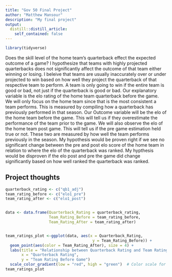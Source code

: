 ```yaml
---
title: "Gov 50 Final Project"
author: "Matthew Mansour"
description: "My final project"
output:
  distill::distill_article:
    self_contained: false
---
```


```r
library(tidyverse)

```

Does the skill level of the home team's quarterback effect the expected outcome of a game? I hypothesize that teams with highly projected quarterbacks does not significantly affect the outcome of that team either winning or losing. I beleive that teams are usually inaccurately over or under projected to win based on how well they project the quarterback of that respective team to perform. A team is only going to win if the entire team is good or bad, not just if the quarterback is good or bad. Our explanatory variable is the elo rating of the home team quarterback before the game. We will only focus on the home team since that is the most consistent a team performs. This is measured by compiling how a quarterback has previously performed in that season. Our Outcome variable will be the elo of the home team before the game. This will tell us if they overestimate the performance of the team prior to the game. We will also observe the elo of the home team post game. This will tell us if the pre game estimation held true or not. These two are measured by how well the team performs previously in the season. My hypothesis would be proven right if we see no significant change between the pre and post elo score of the home team in relation to where the elo of the quarterback was ranked. My hypthesis would be disproven if the elo post and pre the game did change significantly based on how well ranked the quarterback was ranked.

## Project thoughts



```r


quarterback_rating <- c("qb1_adj")
team_rating_before <- c("elo1_pre")
team_rating_after <- c("elo1_post")


data <- data.frame(Quarterback_Rating = quarterback_rating, 
                   Team_Rating_Before = team_rating_before, 
                   Team_Rating_After = team_rating_after)


team_ratings_plot <-ggplot(data, aes(x = Quarterback_Rating, 
                                      y = Team_Rating_Before)) +
  geom_point(aes(color = Team_Rating_After), size = 4) +
  labs(title = "Relationship between Quarterback Rating and Team Ratings",
       x = "Quarterback Rating",
       y = "Team Rating Before Game") 
  scale_color_gradient(low = "red", high = "green")  # Color scale for Team Rating After
team_ratings_plot


```

